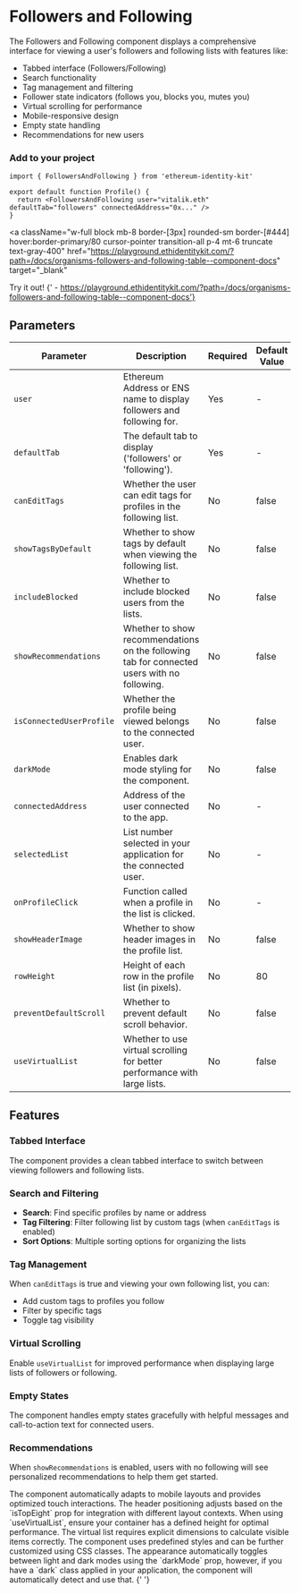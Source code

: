 
# Followers and Following

The Followers and Following component displays a comprehensive interface for viewing a user's followers and following lists with features like:

- Tabbed interface (Followers/Following)
- Search functionality
- Tag management and filtering
- Follower state indicators (follows you, blocks you, mutes you)
- Virtual scrolling for performance
- Mobile-responsive design
- Empty state handling
- Recommendations for new users

### Add to your project

```tsx copy
import { FollowersAndFollowing } from 'ethereum-identity-kit'

export default function Profile() {
  return <FollowersAndFollowing user="vitalik.eth" defaultTab="followers" connectedAddress="0x..." />
}
```

<a
  className="w-full block mb-8 border-[3px] rounded-sm border-[#444] hover:border-primary/80 cursor-pointer transition-all p-4 mt-6 truncate text-gray-400"
  href="https://playground.ethidentitykit.com/?path=/docs/organisms-followers-and-following-table--component-docs"
  target="_blank"
>
  <span className="text-primary">Try it out!</span>
  <span className="text-gray-400">
    {' - https://playground.ethidentitykit.com/?path=/docs/organisms-followers-and-following-table--component-docs'}
  </span>
</a>

## Parameters

| Parameter                | Description                                                                                 | Required | Default Value |
| ------------------------ | ------------------------------------------------------------------------------------------- | -------- | ------------- |
| `user`                   | Ethereum Address or ENS name to display followers and following for.                        | Yes      | -             |
| `defaultTab`             | The default tab to display ('followers' or 'following').                                    | Yes      | -             |
| `canEditTags`            | Whether the user can edit tags for profiles in the following list.                          | No       | false         |
| `showTagsByDefault`      | Whether to show tags by default when viewing the following list.                            | No       | false         |
| `includeBlocked`         | Whether to include blocked users from the lists.                                            | No       | false         |
| `showRecommendations`    | Whether to show recommendations on the following tab for connected users with no following. | No       | false         |
| `isConnectedUserProfile` | Whether the profile being viewed belongs to the connected user.                             | No       | false         |
| `darkMode`               | Enables dark mode styling for the component.                                                | No       | false         |
| `connectedAddress`       | Address of the user connected to the app.                                                   | No       | -             |
| `selectedList`           | List number selected in your application for the connected user.                            | No       | -             |
| `onProfileClick`         | Function called when a profile in the list is clicked.                                      | No       | -             |
| `showHeaderImage`        | Whether to show header images in the profile list.                                          | No       | false         |
| `rowHeight`              | Height of each row in the profile list (in pixels).                                         | No       | 80            |
| `preventDefaultScroll`   | Whether to prevent default scroll behavior.                                                 | No       | false         |
| `useVirtualList`         | Whether to use virtual scrolling for better performance with large lists.                   | No       | false         |

## Features

### Tabbed Interface

The component provides a clean tabbed interface to switch between viewing followers and following lists.

### Search and Filtering

- **Search**: Find specific profiles by name or address
- **Tag Filtering**: Filter following list by custom tags (when `canEditTags` is enabled)
- **Sort Options**: Multiple sorting options for organizing the lists

### Tag Management

When `canEditTags` is true and viewing your own following list, you can:

- Add custom tags to profiles you follow
- Filter by specific tags
- Toggle tag visibility

### Virtual Scrolling

Enable `useVirtualList` for improved performance when displaying large lists of followers or following.

### Empty States

The component handles empty states gracefully with helpful messages and call-to-action text for connected users.

### Recommendations

When `showRecommendations` is enabled, users with no following will see personalized recommendations to help them get started.

<Callout type="info">
  The component automatically adapts to mobile layouts and provides optimized touch interactions. The header positioning
  adjusts based on the `isTopEight` prop for integration with different layout contexts.
</Callout>

<Callout type="warning">
  When using `useVirtualList`, ensure your container has a defined height for optimal performance. The virtual list
  requires explicit dimensions to calculate visible items correctly.
</Callout>

<Callout type="info">
  The component uses predefined styles and can be further customized using CSS classes. The appearance automatically
  toggles between light and dark modes using the `darkMode` prop, however, if you have a `dark` class applied in your
  application, the component will automatically detect and use that.
</Callout>{' '}
